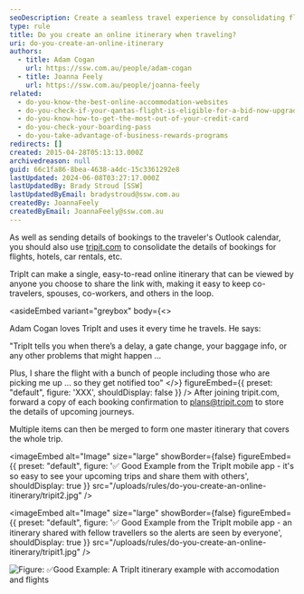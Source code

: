 ```yaml
---
seoDescription: Create a seamless travel experience by consolidating flight, hotel, and car rental bookings into a single online itinerary with TripIt.
type: rule
title: Do you create an online itinerary when traveling?
uri: do-you-create-an-online-itinerary
authors:
  - title: Adam Cogan
    url: https://ssw.com.au/people/adam-cogan
  - title: Joanna Feely
    url: https://ssw.com.au/people/joanna-feely
related:
  - do-you-know-the-best-online-accommodation-websites
  - do-you-check-if-your-qantas-flight-is-eligible-for-a-bid-now-upgrade
  - do-you-know-how-to-get-the-most-out-of-your-credit-card
  - do-you-check-your-boarding-pass
  - do-you-take-advantage-of-business-rewards-programs
redirects: []
created: 2015-04-28T05:13:13.000Z
archivedreason: null
guid: 66c1fa86-8bea-4638-a4dc-15c3361292e8
lastUpdated: 2024-06-08T03:27:17.000Z
lastUpdatedBy: Brady Stroud [SSW]
lastUpdatedByEmail: bradystroud@ssw.com.au
createdBy: JoannaFeely
createdByEmail: JoannaFeely@ssw.com.au
---
```


As well as sending details of bookings to the traveler's Outlook calendar, you should also use [tripit.com](https://www.tripit.com) to consolidate the details of bookings for flights, hotels, car rentals, etc.

TripIt can make a single, easy-to-read online itinerary that can be viewed by anyone you choose to share the link with, making it easy to keep co-travelers, spouses, co-workers, and others in the loop.

<asideEmbed
  variant="greybox"
  body={<>
    
Adam Cogan loves TripIt and uses it every time he travels. He says:

"TripIt tells you when there’s a delay, a gate change, your baggage info, or any other problems that might happen ...

Plus, I share the flight with a bunch of people including those who are picking me up … so they get notified too"
  </>}
  figureEmbed={{
    preset: "default",
    figure: 'XXX',
    shouldDisplay: false
  }}
/>
After joining tripit.com, forward a copy of each booking confirmation to [plans@tripit.com](mailto:plans@tripit.com) to store the details of upcoming journeys.

Multiple items can then be merged to form one master itinerary that covers the whole trip.


<imageEmbed
  alt="Image"
  size="large"
  showBorder={false}
  figureEmbed={{
    preset: "default",
    figure: '✅ Good Example from the TripIt mobile app - it\'s so easy to see your upcoming trips and share them with others',
    shouldDisplay: true
  }}
  src="/uploads/rules/do-you-create-an-online-itinerary/tripit2.jpg"
/>


<imageEmbed
  alt="Image"
  size="large"
  showBorder={false}
  figureEmbed={{
    preset: "default",
    figure: '✅ Good Example from the TripIt mobile app - an itinerary shared with fellow travellers so the alerts are seen by everyone',
    shouldDisplay: true
  }}
  src="/uploads/rules/do-you-create-an-online-itinerary/tripit1.jpg"
/>

![ Figure: ✅Good Example: A TripIt itinerary example with accomodation and flights](tripitimage.png)
